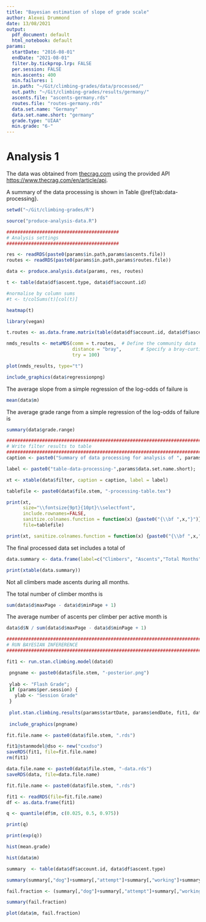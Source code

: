 ```yaml
---
title: "Bayesian estimation of slope of grade scale"
author: Alexei Drummond
date: 13/08/2021
output:
  pdf_document: default
  html_notebook: default
params:
  startDate: "2016-08-01"
  endDate: "2021-08-01"
  filter.by.tickprop.lrp: FALSE
  per.session: FALSE
  min.ascents: 400
  min.failures: 1
  in.path: "~/Git/climbing-grades/data/processed/"
  out.path: "~/Git/climbing-grades/results/germany/"
  ascents.file: "ascents-germany.rds"
  routes.file: "routes-germany.rds" 
  data.set.name: "Germany"
  data.set.name.short: "germany"
  grade.type: "UIAA"
  min.grade: "6-"
---
```


# Analysis 1

The data was obtained from [thecrag.com](thecrag.com) using the provided API [https://www.thecrag.com/en/article/api](https://www.thecrag.com/en/article/api). 

A summary of the data processing is shown in Table \@ref{tab:data-processing}.

```r
setwd("~/Git/climbing-grades/R")

source("produce-analysis-data.R")
```


```r
#########################################
# Analysis settings
#########################################

res <- readRDS(paste0(params$in.path,params$ascents.file))
routes <- readRDS(paste0(params$in.path,params$routes.file))

data <- produce.analysis.data(params, res, routes)
```

```r
t <- table(data$df$ascent.type, data$df$account.id)

#normalise by column sums
#t <- t/colSums(t)[col(t)]

heatmap(t)
```

```r
library(vegan)

t.routes <- as.data.frame.matrix(table(data$df$account.id, data$df$ascent.type))

nmds_results <- metaMDS(comm = t.routes,  # Define the community data 
                        distance = "bray",       # Specify a bray-curtis distance
                        try = 100)  

plot(nmds_results, type="t")

```

```r
include_graphics(data$regressionpng)
```

The average slope from a simple regression of the log-odds of failure is
```r
mean(data$m)
```
The average grade range from a simple regression of the log-odds of failure is
```r
summary(data$grade.range)
```

```r
##########################################################################################
# Write filter results to table
##########################################################################################
caption <- paste0("Summary of data processing for analysis of ", params$data.set.name, " ascent data.")

label <- paste0("table-data-processing-",params$data.set.name.short);

xt <- xtable(data$filter, caption = caption, label = label)

tablefile <- paste0(data$file.stem, "-processing-table.tex")

print(xt, 
      size="\\fontsize{9pt}{10pt}\\selectfont", 
      include.rownames=FALSE,
      sanitize.colnames.function = function(x) {paste0("{\\bf ",x,"}")}, 
      file=tablefile)

print(xt, sanitize.colnames.function = function(x) {paste0("{\\bf ",x,"}")})
```

The final processed data set includes a total of 

```r
data.summary <- data.frame(label=c("Climbers", "Ascents","Total Months"), value=c(data$d$C, data$d$N, data$d$P))

print(xtable(data.summary))
```

Not all climbers made ascents during all months. 

The total number of climber months is
```r
sum(data$d$maxPage - data$d$minPage + 1)
```

The average number of ascents per climber per active month is
```r
data$d$N / sum(data$d$maxPage - data$d$minPage + 1)
```

```r
##########################################################################################
# RUN BAYESIAN INFERERENCE
##########################################################################################

fit1 <- run.stan.climbing.model(data$d)
```


```r
 pngname <- paste0(data$file.stem, "-posterior.png")
 
 ylab <- "Flash Grade";
 if (params$per.session) {
   ylab <- "Session Grade"
 }
 
 plot.stan.climbing.results(params$startDate, params$endDate, fit1, data$d, pngname, ylab=ylab, data$df);
 
 include_graphics(pngname)
```


```r
fit.file.name <- paste0(data$file.stem, ".rds")

fit1@stanmodel@dso <- new("cxxdso")
saveRDS(fit1, file=fit.file.name)
rm(fit1)

data.file.name <- paste0(data$file.stem, "-data.rds")
saveRDS(data, file=data.file.name)
```

```r
fit.file.name <- paste0(data$file.stem, ".rds")

fit1 <- readRDS(file=fit.file.name)
df <- as.data.frame(fit1)

```

```r

q <- quantile(df$m, c(0.025, 0.5, 0.975))

print(q)

print(exp(q))
```
```r



hist(mean.grade)

hist(data$m)


```


```r
summary  <- table(data$df$account.id, data$df$ascent.type)

summary(summary[,"dog"]+summary[,"attempt"]+summary[,"working"]+summary[,"retreat"])

fail.fraction <- (summary[,"dog"]+summary[,"attempt"]+summary[,"working"]+summary[,"retreat"])/rowSums(summary)

summary(fail.fraction)

```

```r



plot(data$m, fail.fraction)
```